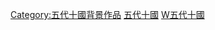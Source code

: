 {{中國歷史劃分類導航|背景電影}}

[[Category:五代十國背景作品|Category:五代十國背景作品]]
[[Category:中國朝代背景電影|五代十國]]
[[Category:中世紀背景電影|W五代十國]]